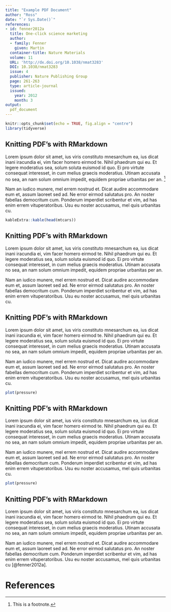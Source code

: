 ```yaml
---
title: "Example PDF Document"
author: "Ross"
date: "`r Sys.Date()`"
references:
- id: fenner2012a
  title: One-click science marketing
  author:
  - family: Fenner
    given: Martin
  container-title: Nature Materials
  volume: 11
  URL: 'http://dx.doi.org/10.1038/nmat3283'
  DOI: 10.1038/nmat3283
  issue: 4
  publisher: Nature Publishing Group
  page: 261-263
  type: article-journal
  issued:
    year: 2012
    month: 3
output:
  pdf_document
---
```



```r
knitr::opts_chunk$set(echo = TRUE, fig.align = "centre")
library(tidyverse)
```

## Knitting PDF's with RMarkdown

Lorem ipsum dolor sit amet, ius viris constituto mnesarchum ea, ius dicat inani iracundia ei, vim facer homero eirmod te. Nihil phaedrum qui eu. Et legere moderatius sea, solum soluta euismod id quo. Ei pro virtute consequat interesset, in cum melius graecis moderatius. Utinam accusata no sea, an nam solum omnium impedit, equidem propriae urbanitas per an. [^1]

 [^1]: This is a footnote.

Nam an iudico munere, mel errem nostrud et. Dicat audire accommodare eum et, assum laoreet sed ad. Ne error eirmod salutatus pro. An noster fabellas democritum cum. Ponderum imperdiet scribentur et vim, ad has enim errem vituperatoribus. Usu eu noster accusamus, mel quis urbanitas cu.

```r
kableExtra::kable(head(mtcars))
```

## Knitting PDF's with RMarkdown

Lorem ipsum dolor sit amet, ius viris constituto mnesarchum ea, ius dicat inani iracundia ei, vim facer homero eirmod te. Nihil phaedrum qui eu. Et legere moderatius sea, solum soluta euismod id quo. Ei pro virtute consequat interesset, in cum melius graecis moderatius. Utinam accusata no sea, an nam solum omnium impedit, equidem propriae urbanitas per an.

Nam an iudico munere, mel errem nostrud et. Dicat audire accommodare eum et, assum laoreet sed ad. Ne error eirmod salutatus pro. An noster fabellas democritum cum. Ponderum imperdiet scribentur et vim, ad has enim errem vituperatoribus. Usu eu noster accusamus, mel quis urbanitas cu.

## Knitting PDF's with RMarkdown

Lorem ipsum dolor sit amet, ius viris constituto mnesarchum ea, ius dicat inani iracundia ei, vim facer homero eirmod te. Nihil phaedrum qui eu. Et legere moderatius sea, solum soluta euismod id quo. Ei pro virtute consequat interesset, in cum melius graecis moderatius. Utinam accusata no sea, an nam solum omnium impedit, equidem propriae urbanitas per an.

Nam an iudico munere, mel errem nostrud et. Dicat audire accommodare eum et, assum laoreet sed ad. Ne error eirmod salutatus pro. An noster fabellas democritum cum. Ponderum imperdiet scribentur et vim, ad has enim errem vituperatoribus. Usu eu noster accusamus, mel quis urbanitas cu.

```r
plot(pressure)
```

## Knitting PDF's with RMarkdown

Lorem ipsum dolor sit amet, ius viris constituto mnesarchum ea, ius dicat inani iracundia ei, vim facer homero eirmod te. Nihil phaedrum qui eu. Et legere moderatius sea, solum soluta euismod id quo. Ei pro virtute consequat interesset, in cum melius graecis moderatius. Utinam accusata no sea, an nam solum omnium impedit, equidem propriae urbanitas per an.

Nam an iudico munere, mel errem nostrud et. Dicat audire accommodare eum et, assum laoreet sed ad. Ne error eirmod salutatus pro. An noster fabellas democritum cum. Ponderum imperdiet scribentur et vim, ad has enim errem vituperatoribus. Usu eu noster accusamus, mel quis urbanitas cu.


```r
plot(pressure)
```


## Knitting PDF's with RMarkdown

Lorem ipsum dolor sit amet, ius viris constituto mnesarchum ea, ius dicat inani iracundia ei, vim facer homero eirmod te. Nihil phaedrum qui eu. Et legere moderatius sea, solum soluta euismod id quo. Ei pro virtute consequat interesset, in cum melius graecis moderatius. Utinam accusata no sea, an nam solum omnium impedit, equidem propriae urbanitas per an.

Nam an iudico munere, mel errem nostrud et. Dicat audire accommodare eum et, assum laoreet sed ad. Ne error eirmod salutatus pro. An noster fabellas democritum cum. Ponderum imperdiet scribentur et vim, ad has enim errem vituperatoribus. Usu eu noster accusamus, mel quis urbanitas cu [@fenner2012a].


# References
